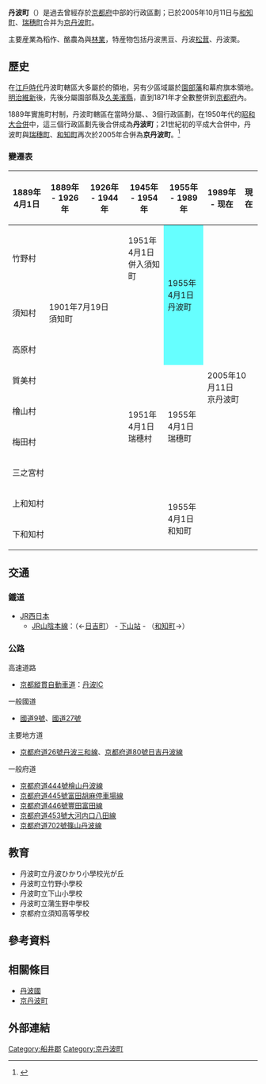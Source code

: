 {{日本町村 (廢除)
| 自治體名=丹波
| 町村=町
| 町村章=
| 日文原名=丹波町
| 平假名=たんばちょう
| 羅馬字拼音=Tanba-chō
| 廢除時間=2005年10月11日
| 廢除理由=新設合併
| 廢除時處置='''丹波町'''、[[瑞穗町_(京都府)|瑞穂町]]、[[和知町|和知町]]→[[京丹波町|京丹波町]]
| 現在自治體=京丹波町
| 都道府縣=京都府
| 支廳=
| 郡=船井郡
| 郡連結= 
| 編號=26403
| 面積=74.09
| 邊界未定=
| 人口=8,960
| 統計時間=2004年3月6日
| 自治體=
| 樹=
| 花=
| 其他象徵物=
| 其他象徵=
| 郵遞區號=622-0292
| 所在地=船井郡丹波町字蒲生小字八ツ谷62の6
| 電話號碼=771-82-0200
| 外部連結= 
| 經度=
| 緯度=
| 地圖=
}}

'''丹波町'''（{{jpn|j=丹波町|hg=たんばちょう|rm=Tanba chō|f=y}}）是過去曾經存於[[京都府|京都府]]中部的行政區劃；已於2005年10月11日与[[和知町|和知町]]、[[瑞穗町_(京都府)|瑞穗町]]合并为[[京丹波町|京丹波町]]。

主要産業為稻作、酪農為與[[林業|林業]]，特産物包括丹波黒豆、丹波[[松茸|松茸]]、丹波栗。

== 歷史 ==
在[[江戶時代|江戶時代]]丹波町轄區大多屬於{{tsl|ja|丹波亀山藩|丹波龜山藩}}的領地，另有少區域屬於[[園部藩|園部藩]]和幕府旗本領地。[[明治維新|明治維新]]後，先後分屬園部縣及[[久美濱縣|久美濱縣]]，直到1871年才全數整併到[[京都府|京都府]]內。

1889年實施町村制，丹波町轄區在當時分屬{{Tsl|ja|竹野村 (京都府船井郡)|竹野村 (京都府船井郡)|竹野村}}、{{tsl|ja|須知町|須知村}}、{{Tsl|ja|高原村 (京都府)|高原村 (京都府)|高原村}}3個行政區劃，在1950年代的[[市町村合併|昭和大合併]]中，這三個行政區劃先後合併成為'''丹波町'''；21世紀初的平成大合併中，丹波町與[[瑞穗町_(京都府)|瑞穗町]]、[[和知町|和知町]]再次於2005年合併為'''京丹波町'''。<ref>{{Cite web| url=http://www.town.kyotamba.kyoto.jp/0000000569.html| title=歴史・沿革| date=2011-03-17| publisher=京丹波町公所| accessdate=2017-10-11| language=ja| archive-date=2020-08-06| archive-url=https://web.archive.org/web/20200806015222/http://www.town.kyotamba.kyoto.jp/0000000569.html| dead-url=no}}</ref>

=== 變遷表 ===

{| class="wikitable" style="font-size:x-small;"
! 1889年4月1日
! 1889年 - 1926年
! 1926年 - 1944年
! 1945年 - 1954年
! 1955年 - 1989年
! 1989年 - 现在
! 現在
|-
| colspan=3 | 竹野村
| 1951年4月1日<br />併入須知町
| rowspan=3 style="background-color:#66FFFF;" | 1955年4月1日<br />丹波町
| rowspan=9 colspan=2 | 2005年10月11日<br />京丹波町
|-
| 須知村
| colspan=3 | 1901年7月19日<br />須知町
|-
| colspan=4 | 高原村
|-
| colspan=3 | 質美村
| rowspan=4 | 1951年4月1日<br />瑞穗村
| rowspan=4 | 1955年4月1日<br />瑞穗町
|-
| colspan=3 | 檜山村
|-
| colspan=3 | 梅田村
|-
| colspan=3 | 三之宮村
|-
| colspan=4 | 上和知村
| rowspan=2 | 1955年4月1日<br />和知町
|-
| colspan=4 | 下和知村
|}

== 交通 ==
=== 鐵道 ===
* [[西日本旅客鐵道|JR西日本]]
** [[山陰本線|JR山陰本線]]：（←[[日吉町_(京都府)|日吉町]]） - [[下山車站_(京都府)|下山站]] - （[[和知町|和知町]]→）

=== 公路 ===
; 高速道路
*[[京都縱貫自動車道|京都縱貫自動車道]]：[[丹波交流道|丹波IC]]

; 一般國道
*[[國道9號_(日本)|國道9號]]、[[國道27號|國道27號]]

; 主要地方道
*[[京都府道26號京丹波三和線|京都府道26號丹波三和線]]、[[京都府道80號日吉京丹波線|京都府道80號日吉丹波線]]

; 一般府道
*[[京都府道444號檜山須知線|京都府道444號檜山丹波線]]
*[[京都府道445號富田胡麻停車場線|京都府道445號富田胡麻停車場線]]
*[[京都府道446號豐田富田線|京都府道446號豐田富田線]]
*[[京都府道453號大河内口八田線|京都府道453號大河内口八田線]]
*[[兵庫縣道・京都府道702號篠山京丹波線|京都府道702號篠山丹波線]]

== 教育 ==
* 丹波町立丹波ひかり小學校光が丘
* 丹波町立竹野小學校
* 丹波町立下山小學校
* 丹波町立蒲生野中學校
* 京都府立須知高等學校

== 參考資料 ==
{{Reflist}}

== 相關條目 ==
* [[丹波國|丹波國]]
* [[京丹波町|京丹波町]]

== 外部連結==

{{京都府}}
{{Authority control}}

[[Category:船井郡|Category:船井郡]]
[[Category:京丹波町|Category:京丹波町]]